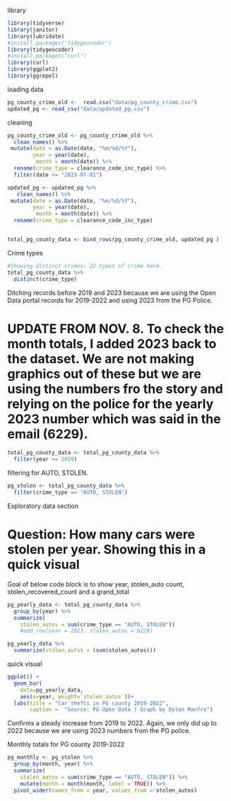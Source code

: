 library
```r
library(tidyverse)
library(janitor)
library(lubridate)
#install.packages('tidygeocoder')
library(tidygeocoder)
#install.packages("curl")
library(curl)
library(ggplot2)
library(ggrepel)
```

loading data
```r
pg_county_crime_old <-  read.csv("data/pg_county_crime.csv")
updated_pg <- read_csv("data/updated_pg.csv")
```

cleaning
```r
pg_county_crime_old <- pg_county_crime_old %>% 
  clean_names() %>% 
 mutate(date = as.Date(date, "%m/%d/%Y"),
        year = year(date),
         month = month(date)) %>% 
  rename(crime_type = clearance_code_inc_type) %>% 
  filter(date <= "2023-07-01")

updated_pg <- updated_pg %>% 
   clean_names() %>% 
 mutate(date = as.Date(date, "%m/%d/%Y"),
        year = year(date),
         month = month(date)) %>% 
  rename(crime_type = clearance_code_inc_type)


total_pg_county_data <- bind_rows(pg_county_crime_old, updated_pg )


```

Crime types
```r
#Showing distinct crimes: 22 types of crime here.
total_pg_county_data %>% 
  distinct(crime_type)
```

Ditching records before 2019 and 2023 because we are using the Open Data portal records for 2019-2022 and using 2023 from the PG Police.

# UPDATE FROM NOV. 8. To check the month totals, I added 2023 back to the dataset. We are not making graphics out of these but we are using the numbers fro the story and relying on the police for the yearly 2023 number which was said in the email (6229).

```r
total_pg_county_data <- total_pg_county_data %>% 
  filter(year >= 2019)
```

filtering for AUTO, STOLEN.
```r
pg_stolen <- total_pg_county_data %>% 
  filter(crime_type == "AUTO, STOLEN")
```

Exploratory data section

# Question: How many cars were stolen per year. Showing this in a quick visual

Goal of below code block is to show year, stolen_auto count, stolen_recovered_count and a grand_total
```r
pg_yearly_data <- total_pg_county_data %>%
  group_by(year) %>%
  summarize(
    stolen_autos = sum(crime_type == "AUTO, STOLEN")) 
    #add_row(year = 2023, stolen_autos = 6229)

pg_yearly_data %>% 
  summarize(stolen_autos = (sum(stolen_autos)))

```

quick visual
```r
ggplot() + 
  geom_bar(
    data=pg_yearly_data, 
    aes(x=year, weight=`stolen_autos`))+
  labs(title = "Car thefts in PG county 2019-2022",
       caption =  "Source: PG Open Data | Graph by Dylan Manfre")
```
Confirms a steady increase from 2019 to 2022. Again, we only did up to 2022 because we are using 2023 numbers from the PG police.

Monthly totals for PG county 2019-2022
```r
pg_monthly <- pg_stolen %>% 
  group_by(month, year) %>% 
  summarize(
    stolen_autos = sum(crime_type == "AUTO, STOLEN")) %>%     
    mutate(month = month(month, label = TRUE)) %>% 
  pivot_wider(names_from = year, values_from = stolen_autos)

```

